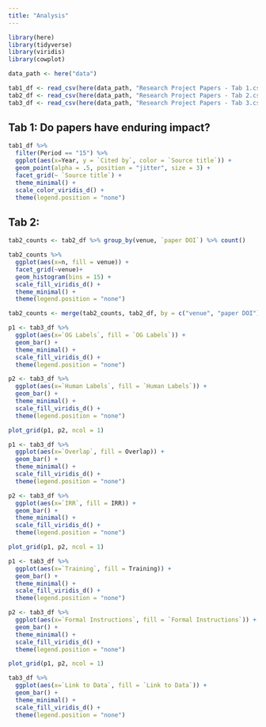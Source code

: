 ```yaml
---
title: "Analysis"
---
```



```r
library(here)
library(tidyverse)
library(viridis)
library(cowplot)

data_path <- here("data")
```

```r
tab1_df <- read_csv(here(data_path, "Research Project Papers - Tab 1.csv"))
tab2_df <- read_csv(here(data_path, "Research Project Papers - Tab 2.csv"))
tab3_df <- read_csv(here(data_path, "Research Project Papers - Tab 3.csv"))
```

## Tab 1: Do papers have enduring impact?

```r
tab1_df %>% 
  filter(Period == "15") %>%
  ggplot(aes(x=Year, y = `Cited by`, color = `Source title`)) +
  geom_point(alpha = .5, position = "jitter", size = 3) +
  facet_grid(~ `Source title`) +
  theme_minimal() + 
  scale_color_viridis_d() +
  theme(legend.position = "none")
```

## Tab 2: 

```r
tab2_counts <- tab2_df %>% group_by(venue, `paper DOI`) %>% count() 

tab2_counts %>%
  ggplot(aes(x=n, fill = venue)) +
  facet_grid(~venue)+
  geom_histogram(bins = 15) +
  scale_fill_viridis_d() +
  theme_minimal() +
  theme(legend.position = "none")

tab2_counts <- merge(tab2_counts, tab2_df, by = c("venue", "paper DOI"))
```

```r
p1 <- tab3_df %>%
  ggplot(aes(x=`OG Labels`, fill = `OG Labels`)) +
  geom_bar() +
  theme_minimal() +
  scale_fill_viridis_d() +
  theme(legend.position = "none")

p2 <- tab3_df %>%
  ggplot(aes(x=`Human Labels`, fill = `Human Labels`)) +
  geom_bar() +
  theme_minimal() +
  scale_fill_viridis_d() +
  theme(legend.position = "none")

plot_grid(p1, p2, ncol = 1)
```

```r
p1 <- tab3_df %>%
  ggplot(aes(x=`Overlap`, fill = Overlap)) +
  geom_bar() +
  theme_minimal() +
  scale_fill_viridis_d() +
  theme(legend.position = "none")

p2 <- tab3_df %>%
  ggplot(aes(x=`IRR`, fill = IRR)) +
  geom_bar() +
  theme_minimal() +
  scale_fill_viridis_d() +
  theme(legend.position = "none")

plot_grid(p1, p2, ncol = 1)
```

```r
p1 <- tab3_df %>%
  ggplot(aes(x=`Training`, fill = Training)) +
  geom_bar() +
  theme_minimal() +
  scale_fill_viridis_d() +
  theme(legend.position = "none")

p2 <- tab3_df %>%
  ggplot(aes(x=`Formal Instructions`, fill = `Formal Instructions`)) +
  geom_bar() +
  theme_minimal() +
  scale_fill_viridis_d() +
  theme(legend.position = "none")

plot_grid(p1, p2, ncol = 1)
```

```r
tab3_df %>%
  ggplot(aes(x=`Link to Data`, fill = `Link to Data`)) +
  geom_bar() +
  theme_minimal() +
  scale_fill_viridis_d() +
  theme(legend.position = "none")
```

